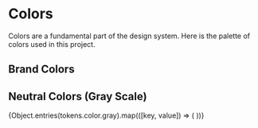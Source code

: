 
<Meta title="Foundations/Colors" />

# Colors

Colors are a fundamental part of the design system. Here is the palette of colors used in this project.

## Brand Colors

<ColorPalette>
  <ColorItem
    title="Brand Primary"
    subtitle="color.brand.primary"
    colors={[tokens.color.brand.primary]}
  />
  <ColorItem
    title="Brand Hover"
    subtitle="color.brand.hover"
    colors={[tokens.color.brand.hover]}
  />
  <ColorItem
    title="Brand Active"
    subtitle="color.brand.active"
    colors={[tokens.color.brand.active]}
  />
</ColorPalette>

## Neutral Colors (Gray Scale)

<ColorPalette>
  <ColorItem title="White" subtitle="color.white" colors={[tokens.color.white]} />
  <ColorItem title="Black" subtitle="color.black" colors={[tokens.color.black]} />
  {Object.entries(tokens.color.gray).map(([key, value]) => (
    <ColorItem
      key={key}
      title={`Gray ${key}`}
      subtitle={`color.gray.${key}`}
      colors={[value]}
    />
  ))}
</ColorPalette>

